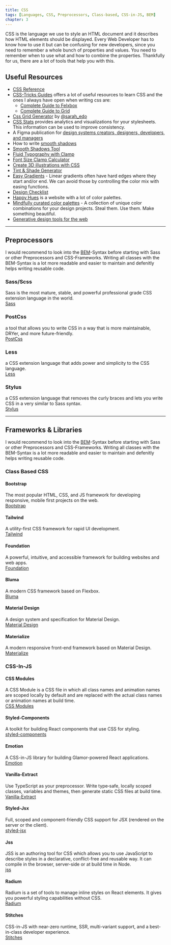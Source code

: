 ```yaml
---
title: CSS
tags: [Languages, CSS, Preprocessors, Class-based, CSS-in-JS, BEM]
chapter: 3
---
```


CSS is the language we use to style an HTML document and it describes how HTML elements should be displayed.
Every Web Developer has to know how to use it but can be confusing for new developers, since you need to remember a whole bunch of properties and values.
You need to remember when to use what and how to combine the properties.
Thankfully for us, there are a lot of tools that help you with this.

## Useful Resources

- [CSS Reference](https://developer.mozilla.org/en-US/docs/Web/CSS/Reference)
- [CSS-Tricks Guides](https://css-tricks.com/guides/) offers a lot of useful resources to learn CSS and the ones I always have open when writing css are:
  - [Complete Guide to Felxbox](https://css-tricks.com/snippets/css/a-guide-to-flexbox/)
  - [Complete Guide to Grid](https://css-tricks.com/snippets/css/complete-guide-grid/)
- [Css Grid Generator](https://cssgrid-generator.netlify.app/) by [@sarah_edo](https://twitter.com/sarah_edo)
- [CSS Stats](https://cssstats.com/) provides analytics and visualizations for your stylesheets. This information can be used to improve consistency.
- A Figma publication for [design systems creators, designers, developers, and managers](https://www.designsystems.com/)
- How to write [smooth shadows](https://tobiasahlin.com/blog/layered-smooth-box-shadows/)
- [Smooth Shadows Tool](https://shadows.brumm.af/)
- [Fluid Typography with Clamp](https://fluid-typography.netlify.app/)
- [Font Size Clamp Calculator](https://codesandbox.io/s/clamp-linear-intepolation-based-on-viewport-width-builder-xgkft?from-embed)
- [Create 3D illustrations with CSS](https://frontend.horse/articles/creating-3d-illustrations-with-css/)
- [Tint & Shade Generator](https://maketintsandshades.com/)
- [Easy Gradients](https://larsenwork.com/easing-gradients/) - Linear gradients often have hard edges where they start and/or end. We can avoid those by controlling the color mix with easing functions.
- [Design Checklist](https://www.checklist.design/)
- [Happy Hues](https://www.happyhues.co/) is a website with a lot of color palettes.
- [Mindfully curated color palettes](https://access.mymind.com/colors) - A collection of unique color combinations for your design projects. Steal them. Use them. Make something beautiful.
- [Generative design tools for the web](https://components.ai/)

---

## Preprocessors

I would recommend to look into the [BEM](http://getbem.com/)-Syntax before starting with Sass or other Preprocessors and CSS-Frameworks.
Writing all classes with the BEM-Syntax is a lot more readable and easier to maintain and defenitly helps writing reusable code.

### Sass/Scss

Sass is the most mature, stable, and powerful professional grade CSS extension language in the world.  
[Sass](http://sass-lang.com/)

### PostCss

a tool that allows you to write CSS in a way that is more maintainable, DRYer, and more future-friendly.  
[PostCss](http://postcss.org/)

### Less

a CSS extension language that adds power and simplicity to the CSS language.  
[Less](http://lesscss.org/)

### Stylus

a CSS extension language that removes the curly braces and lets you write CSS in a very similar to Sass syntax.  
[Stylus](http://stylus-lang.com/)

---

## Frameworks & Libraries

I would recommend to look into the [BEM](http://getbem.com/)-Syntax before starting with Sass or other Preprocessors and CSS-Frameworks.
Writing all classes with the BEM-Syntax is a lot more readable and easier to maintain and defenitly helps writing reusable code.

### Class Based CSS

#### Bootstrap

The most popular HTML, CSS, and JS framework for developing responsive, mobile first projects on the web.  
[Bootstrap](http://getbootstrap.com/)

#### Tailwind

A utility-first CSS framework for rapid UI development.  
[Tailwind](https://tailwindcss.com/)

#### Foundation

A powerful, intuitive, and accessible framework for building websites and web apps.  
[Foundation](http://foundation.zurb.com/)

#### Bluma

A modern CSS framework based on Flexbox.  
[Bluma](https://bulma.io/)

#### Material Design

A design system and specification for Material Design.  
[Material Design](https://material.io/)

#### Materialize

A modern responsive front-end framework based on Material Design.  
[Materialize](http://materializecss.com/)

### CSS-In-JS

#### CSS Modules

A CSS Module is a CSS file in which all class names and animation names are scoped locally by default and are replaced with the actual class names or animation names at build time.  
[CSS Modules](https://github.com/css-modules/css-modules)

#### Styled-Components

A toolkit for building React components that use CSS for styling.  
[styled-components](https://styled-components.com/)

#### Emotion

A CSS-in-JS library for building Glamor-powered React applications.  
[Emotion](https://emotion.sh/)

#### Vanilla-Extract

Use TypeScript as your preprocessor. Write type‑safe, locally scoped classes, variables and themes, then generate static CSS files at build time.  
[Vanilla-Extract](https://vanilla-extract.style/)

#### Styled-Jsx

Full, scoped and component-friendly CSS support for JSX (rendered on the server or the client).  
[styled-jsx](https://github.com/zeit/styled-jsx)

#### Jss

JSS is an authoring tool for CSS which allows you to use JavaScript to describe styles in a declarative, conflict-free and reusable way. It can compile in the browser, server-side or at build time in Node.  
[jss](https://cssinjs.org/?v=v10.7.1)

#### Radium

Radium is a set of tools to manage inline styles on React elements. It gives you powerful styling capabilities without CSS.  
[Radium](https://formidable.com/open-source/radium/)

#### Stitches

CSS-in-JS with near-zero runtime, SSR, multi-variant support, and a best-in-class developer experience.  
[Stitches](https://stitches.dev/)
